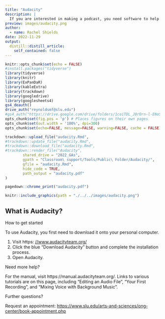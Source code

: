 ```yaml
---
title: "Audacity"
description: |
  If you are interested in making a podcast, you need software to help you edit and arrange your sound files. Audacity is free, open source, cross-platform audio software.
preview: images/audacity.png
author:
  - name: Rachel Shields 
date: 2022-11-29
output:
  distill::distill_article:
    self_contained: false
---
```


```r
knitr::opts_chunk$set(echo = FALSE)
#install.packages("tidyverse")
library(tidyverse)
library(knitr)
library(ExPanDaR)
library(kableExtra)
library(trackdown)
library(googledrive)
library(googlesheets4)
gs4_deauth()
drive_auth("reynoldsmf@slu.edu")
#gs4_auth("https://drive.google.com/drive/folders/1coiTDL_J0rOrn-l-ENoSTlVHTYQSyac3?usp=sharing")
opts_chunk$set(fig.pos = 'p') # Places figures on their own pages
opts_chunk$set(out.width = '100%', dpi=300)
opts_chunk$set(echo=FALSE, message=FALSE, warning=FALSE, cache = FALSE)

trackdown::upload_file("audacity.Rmd",
#trackdown::update_file("audacity.Rmd",
#trackdown::download_file("audacity.Rmd",
#trackdown::render_file("Audacity",
		shared_drive = "2022_GAs",
		gpath = "Classroom\ support/Tools/Public\ Folder/Audacity/",
		gfile = "audacity.Rmd",
		hide_code = TRUE,
		path_output = "audacity.pdf"
)

pagedown::chrome_print("audacity.pdf")

```

```r
knitr::include_graphics(path = "./../../images/audacity.png")
```

## What is Audacity?

How to get started

To use Audacity, you first need to download it onto your personal computer.

1. Visit https: [//www.audacityteam.org/](//www.audacityteam.org/)
2. Click the blue “Download Audacity” button and complete the installation process.
3. Open Audacity.

Need more help?

For the manual, visit https://manual.audacityteam.org/. Links to various tutorials are on this page, including “Editing an Audio File”, “Your First Recording”, and “Mixing Voice with Background Music”. 

Further questions?

Request an appointment: [https://www.slu.edu/arts-and-sciences/ong-center/book-appointment.php](https://www.slu.edu/arts-and-sciences/ong-center/book-appointment.php)






